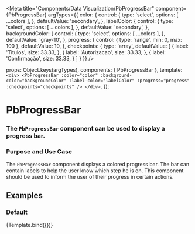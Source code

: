 
<Meta
  title="Components/Data Visualization/PbProgressBar"
  component={PbProgressBar}
  argTypes={{
      color: {
        control: {
          type: 'select',
          options: [ ...colors ],
        },
        defaultValue: 'secondary',
      },
      labelColor: {
        control: {
          type: 'select',
          options: [ ...colors ],
        },
        defaultValue: 'secondary',
      },
      backgroundColor: {
        control: {
          type: 'select',
          options: [ ...colors ],
        },
        defaultValue: 'gray-10',
      },
      progress: {
        control: {
          type: 'range',
          min: 0,
          max: 100
        },
        defaultValue: 10,
      },
      checkpoints: {
        type: 'array',
        defaultValue: [
          {
            label: 'Titulos',
            size: 33.33,
          },
          {
            label: 'Autorizacao',
            size: 33.33,
          },
          {
            label: 'Confirmação',
            size: 33.33,
          }
        ]
      }
  }}
/>

  props: Object.keys(argTypes),
  components: { PbProgressBar },
  template: `
    <div>
      <PbProgressBar
        :color="color"
        :background-color="backgroundColor"
        :label-color="labelColor"
        :progress="progress"
        :checkpoints="checkpoints"
      />
    </div>
  `,
});

# **PbProgressBar**
### The `PbProgressBar` component can be used to display a progress bar.

### Purpose and Use Case

The `PbProgressBar` component displays a colored progress bar.
The bar can contain labels to help the user know which step he is on.
This component should be used to inform the user of their progress in certain actions.

## Examples

### Default

<Canvas>
  <Story name="Default">
    {Template.bind({})}
  </Story>
</Canvas>
